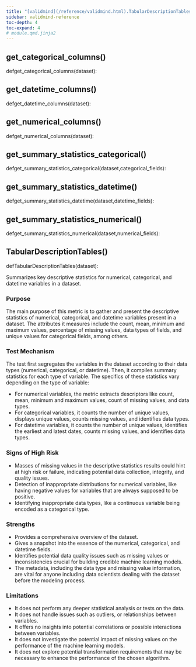```yaml
---
title: "[validmind](/reference/validmind.html).TabularDescriptionTables"
sidebar: validmind-reference
toc-depth: 4
toc-expand: 4
# module.qmd.jinja2
---
```


<!-- function.qmd.jinja2 -->

## get_categorical_columns[()]{.muted}

<!-- signatures.jinja2 -->

::: {.signature}

<span class="kw">def</span><span class="name">get_categorical_columns</span>(<span class="params"><span class="n">dataset</span></span>):

:::

<!-- function.qmd.jinja2 -->

## get_datetime_columns[()]{.muted}

<!-- signatures.jinja2 -->

::: {.signature}

<span class="kw">def</span><span class="name">get_datetime_columns</span>(<span class="params"><span class="n">dataset</span></span>):

:::

<!-- function.qmd.jinja2 -->

## get_numerical_columns[()]{.muted}

<!-- signatures.jinja2 -->

::: {.signature}

<span class="kw">def</span><span class="name">get_numerical_columns</span>(<span class="params"><span class="n">dataset</span></span>):

:::

<!-- function.qmd.jinja2 -->

## get_summary_statistics_categorical[()]{.muted}

<!-- signatures.jinja2 -->

::: {.signature}

<span class="kw">def</span><span class="name">get_summary_statistics_categorical</span>(<span class="params"><span class="n">dataset</span><span class="muted">,</span></span><span class="params"><span class="n">categorical_fields</span></span>):

:::

<!-- function.qmd.jinja2 -->

## get_summary_statistics_datetime[()]{.muted}

<!-- signatures.jinja2 -->

::: {.signature}

<span class="kw">def</span><span class="name">get_summary_statistics_datetime</span>(<span class="params"><span class="n">dataset</span><span class="muted">,</span></span><span class="params"><span class="n">datetime_fields</span></span>):

:::

<!-- function.qmd.jinja2 -->

## get_summary_statistics_numerical[()]{.muted}

<!-- signatures.jinja2 -->

::: {.signature}

<span class="kw">def</span><span class="name">get_summary_statistics_numerical</span>(<span class="params"><span class="n">dataset</span><span class="muted">,</span></span><span class="params"><span class="n">numerical_fields</span></span>):

:::

<!-- function.qmd.jinja2 -->

## TabularDescriptionTables[()]{.muted}

<!-- signatures.jinja2 -->

::: {.signature}

<span class="kw">def</span><span class="name">TabularDescriptionTables</span>(<span class="params"><span class="n">dataset</span></span>):

:::

<!-- docstring.jinja2 -->

Summarizes key descriptive statistics for numerical, categorical, and datetime variables in a dataset.

### Purpose

The main purpose of this metric is to gather and present the descriptive statistics of numerical, categorical, and datetime variables present in a dataset. The attributes it measures include the count, mean, minimum and maximum values, percentage of missing values, data types of fields, and unique values for categorical fields, among others.

### Test Mechanism

The test first segregates the variables in the dataset according to their data types (numerical, categorical, or datetime). Then, it compiles summary statistics for each type of variable. The specifics of these statistics vary depending on the type of variable:

- For numerical variables, the metric extracts descriptors like count, mean, minimum and maximum values, count of missing values, and data types.
- For categorical variables, it counts the number of unique values, displays unique values, counts missing values, and identifies data types.
- For datetime variables, it counts the number of unique values, identifies the earliest and latest dates, counts missing values, and identifies data types.

### Signs of High Risk

- Masses of missing values in the descriptive statistics results could hint at high risk or failure, indicating potential data collection, integrity, and quality issues.
- Detection of inappropriate distributions for numerical variables, like having negative values for variables that are always supposed to be positive.
- Identifying inappropriate data types, like a continuous variable being encoded as a categorical type.

### Strengths

- Provides a comprehensive overview of the dataset.
- Gives a snapshot into the essence of the numerical, categorical, and datetime fields.
- Identifies potential data quality issues such as missing values or inconsistencies crucial for building credible machine learning models.
- The metadata, including the data type and missing value information, are vital for anyone including data scientists dealing with the dataset before the modeling process.

### Limitations

- It does not perform any deeper statistical analysis or tests on the data.
- It does not handle issues such as outliers, or relationships between variables.
- It offers no insights into potential correlations or possible interactions between variables.
- It does not investigate the potential impact of missing values on the performance of the machine learning models.
- It does not explore potential transformation requirements that may be necessary to enhance the performance of the chosen algorithm.
